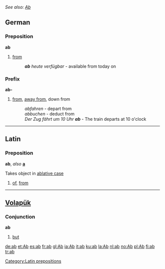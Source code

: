 ''See also: [[Ab]]''
== German ==
=== Preposition ===
'''ab'''

#[[from]]
#:'''''ab''' heute verfügbar'' - available from today on

=== Prefix ===
'''ab-'''

#[[from]], [[away from]], down from
#:''abfahren'' - depart from
#:''abbuchen'' - deduct from
#:''Der Zug fährt um 10 Uhr '''ab''''' - The train departs at 10 o'clock

----
==Latin==
=== Preposition ===
'''ab''', ''also'' '''[[a]]'''

Takes object in [[ablative case]]

#[[of]], [[from]]

----
==[[Volapük]]==
=== Conjunction ===
'''ab'''

#[[but]]

[[Category:Latin prepositions]]
[[de:ab]]
[[et:Ab]]
[[es:ab]]
[[fr:ab]]
[[gl:Ab]]
[[ia:Ab]]
[[it:ab]]
[[ku:ab]]
[[la:Ab]]
[[nl:ab]]
[[no:Ab]]
[[pl:Ab]]
[[fi:ab]]
[[tr:ab]]